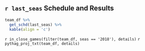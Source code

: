 
## `r last_seas` Schedule and Results

```r
team_df %>% 
  get_schd(last_seas) %>% 
  kable(align = 'c')
```


`r in_close_games(filter(team_df, seas == '2018'), details)`
`r pythag_proj_txt(team_df, details)`

